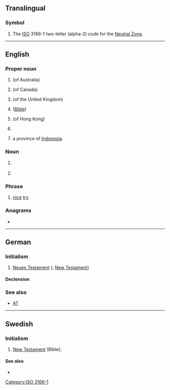 {{also|n.t.|N.T.|N. T.|NT}}
==Translingual==

===Symbol===
{{head|mul|symbol}}

# The [[ISO]] 3166-1 two-letter (alpha-2) code for the [[Neutral Zone]].

[[Category:ISO 3166-1]]

----

==English==
{{wikipedia}}

===Proper noun===
{{en-proper noun}}

# {{initialism of|en|[[Northern Territory]]}} (of Australia)
# {{initialism of|en|[[Northwest Territories]]}} (of Canada)
# {{initialism of|en|{{w|National Trust for Places of Historic Interest or Natural Beauty}}}} (of the United Kingdom)
# {{initialism of|en|[[New Testament]]}} ([[Bible]])
# {{initialism of|en|New Territories}} (of Hong Kong)
# {{lb|en|stock symbol}} {{abbreviation of|en|[[w:Nortel|Nortel]]}}
# {{abbreviation of|en|[[East Nusa Tenggara]]|dot=,}} a province of [[Indonesia]].

===Noun===
{{en-noun}}

# {{lb|en|music}} {{initialism of|en|neighbor tone}}
# {{init of|en|[[neurotensin]]}}

===Phrase===
{{head|en|phrase}}

# {{lb|en|internet slang}} [[nice]] [[try]]

===Anagrams===
* {{anagrams|en|a=nt|TN|tn}}

----

==German==

===Initialism===
{{rfc-header|Initialism}}
{{de-proper noun|n}}

# [[Neues Testament]] ({{l|en|NT}}; [[New Testament]])

====Declension====
{{de-decl-noun-n|s|n=sg}}

===See also===
* [[AT]]

----

==Swedish==

===Initialism===
{{rfc-header|Initialism}}
{{head|sv|initialism}}

# [[New Testament]] (Bible); {{abbreviation of|sv|Nya Testamentet}}

====See also====
* {{l|sv|GT}}